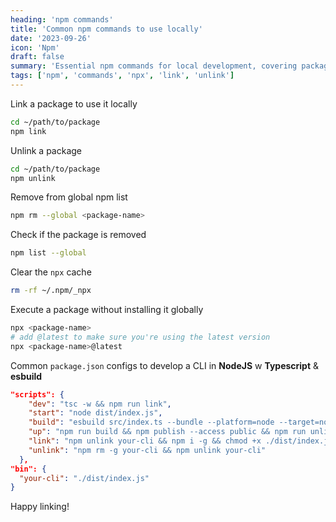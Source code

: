 ```yaml
---
heading: 'npm commands'
title: 'Common npm commands to use locally'
date: '2023-09-26'
icon: 'Npm'
draft: false
summary: 'Essential npm commands for local development, covering package installation, version control, and script management.'
tags: ['npm', 'commands', 'npx', 'link', 'unlink']
---
```


Link a package to use it locally

```bash
cd ~/path/to/package
npm link
```

Unlink a package

```bash
cd ~/path/to/package
npm unlink
```

Remove from global npm list

```bash
npm rm --global <package-name>
```

Check if the package is removed

```bash
npm list --global
```

Clear the `npx` cache

```bash
rm -rf ~/.npm/_npx
```

Execute a package without installing it globally

```bash
npx <package-name>
# add @latest to make sure you're using the latest version
npx <package-name>@latest
```

Common `package.json` configs to develop a CLI in **NodeJS** w **Typescript** & **esbuild**

```json
"scripts": {
    "dev": "tsc -w && npm run link",
    "start": "node dist/index.js",
    "build": "esbuild src/index.ts --bundle --platform=node --target=node18 --outfile=dist/index.js",
    "up": "npm run build && npm publish --access public && npm run unlink",
    "link": "npm unlink your-cli && npm i -g && chmod +x ./dist/index.js && npm link your-cli",
    "unlink": "npm rm -g your-cli && npm unlink your-cli"
  },
"bin": {
  "your-cli": "./dist/index.js"
}
```

Happy linking! <Twemoji emoji="clinking-beer-mugs" />

